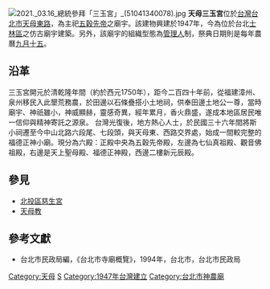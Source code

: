 [[File:2021._03.16_總統參拜「三玉宮」_(51041340078).jpg|thumb]]
'''天母三玉宮'''位於[[台灣|台灣]][[台北市|台北市]][[天母東路|天母東路]]，為主祀[[五穀先帝|五穀先帝]]之廟宇。該建物興建於1947年，今為位於台北[[士林區|士林區]]之仿古廟宇建築。另外，該廟宇的組織型態為[[管理人|管理人]]制，祭典日期則是每年農曆[[九月十五|九月十五]]。

== 沿革 ==
三玉宮開元於清乾隆年間（約於西元1750年），距今二百四十年前，從福建漳州、泉州移民入此墾荒務農，於田邊以石條疊搭小土地祠，供奉田邊土地公一尊，當時廟宇、神祇雖小，神威顯赫，靈感奇異，經年累月，香火鼎盛，遂成本地區居民唯一信仰與精神寄託之源泉。
台灣光復後，地方熱心人士，於民國三十六年間將斯小祠遷至今中山北路六段尾、七段頭，與天母東、西路交界處，始成一間較完整的福德正神小廟。現分為六殿：正殿中央為五穀先帝殿，左邊為七仙真祖殿、觀音佛祖殿，右邊是天上聖母殿、福德正神殿，西邊二樓新元辰殿。

==參見==
* [[北投區慈生宮|北投區慈生宮]]
* [[天母教|天母教]]

==參考文獻==
*台北市民政局編，《台北市寺廟概覽》，1994年，台北市，台北市民政局

[[Category:天母|Category:天母]]
[[Category:士林區廟宇|S]]
[[Category:1947年台灣建立|Category:1947年台灣建立]]
[[Category:台北市神農廟|Category:台北市神農廟]]